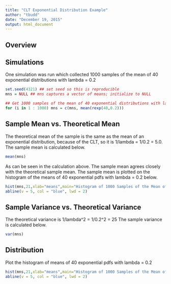 ```yaml
---
title: "CLT Exponential Distribution Example"
author: "tbudd"
date: "December 19, 2015"
output: html_document
---
```

## Overview

## Simulations
One simulation was run which collected 1000 samples of the mean of 40 exponential distributions with lambda = 0.2

```r
set.seed(4321) ## set seed so this is reproducible
mns = NULL ## mns captures a vector of means; initialize to NULL

## Get 1000 samples of the mean of 40 exponential distributions with lambda = 0.2
for (i in 1 : 1000) mns = c(mns, mean(rexp(40,0.2)))

```

## Sample Mean vs. Theoretical Mean
The theoretical mean of the sample is the same as the mean of an exponential distribution, because of the CLT, so it is 1/lambda = 1/0.2 = 5.0.
The sample mean is calculated below.
```r
mean(mns) 
```

As can be seen in the calculation above. The sample mean agrees closely with the theoretical sample mean. The sample mean is plotted on the histogram of the means of 40 exponential pdfs with lambda = 0.2 below.
```r
hist(mns,21,xlab="means",main="Histogram of 1000 Samples of the Mean of 40 Exponentials")
abline(v = 5, col = "blue", lwd = 2)
```


## Sample Variance vs. Theoretical Variance
The theoretical variance is 1/lambda^2 = 1/0.2^2 = 25
The sample variance is calculated below.
```r
var(mns) 
```

## Distribution
Plot the histogram of means of 40 exponential pdfs with lambda = 0.2
```r
hist(mns,21,xlab="means",main="Histogram of 1000 Samples of the Mean of 40 Exponentials")
abline(v = 5, col = "blue", lwd = 2)
```
